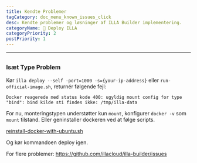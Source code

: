 ```yaml
---
title: Kendte Problemer
tagCategory: doc_menu_known_issues_click
desc: Kendte problemer og løsninger af ILLA Builder implementering.
categoryName: 👷 Deploy ILLA
categoryPriority: 2
postPriority: 1
---
```


* * *

## <h2 hidden>Kendte problemer</h2>

### Isæt Type Problem

Kør `illa deploy --self -port=1000 -s={your-ip-address}` eller `run-official-image.sh`, returnér følgende fejl:

`Docker reagerede med status kode 400: ugyldig mount config for type "bind": bind kilde sti findes ikke: /tmp/illa-data`

For nu, monteringstypen understøtter kun `mount`, konfigurer `docker -v` som `mount` tilstand. Eller geninstaller dockeren ved at følge scripts.

[reinstall-docker-with-ubuntu.sh](https://github.com/illacloud/deploy-illa-manually/blob/main/utils/reinstall-docker-with-ubuntu.sh)

Og kør kommandoen deploy igen.

For flere problemer: https://github.com/illacloud/illa-builder/issues
